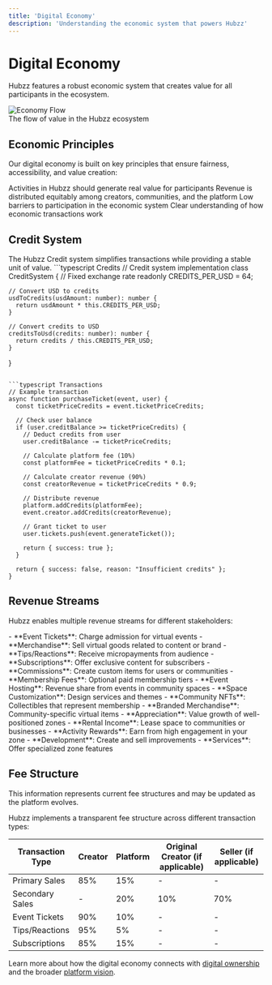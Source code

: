 ```yaml
---
title: 'Digital Economy'
description: 'Understanding the economic system that powers Hubzz'
---
```


# Digital Economy

Hubzz features a robust economic system that creates value for all participants in the ecosystem.

<Frame>
  <img src="/images/economy-flow.png" alt="Economy Flow" />
  <figcaption>The flow of value in the Hubzz ecosystem</figcaption>
</Frame>

## Economic Principles

Our digital economy is built on key principles that ensure fairness, accessibility, and value creation:

<CardGroup cols={2}>
  <Card title="Value Creation" icon="chart-line">
    Activities in Hubzz should generate real value for participants
  </Card>
  <Card title="Fair Distribution" icon="scale-balanced">
    Revenue is distributed equitably among creators, communities, and the platform
  </Card>
  <Card title="Accessible Entry" icon="door-open">
    Low barriers to participation in the economic system
  </Card>
  <Card title="Transparent Mechanisms" icon="glasses">
    Clear understanding of how economic transactions work
  </Card>
</CardGroup>

## Credit System

<Tip>
The Hubzz Credit system simplifies transactions while providing a stable unit of value.
</Tip>

<CodeGroup>
  ```typescript Credits
  // Credit system implementation
  class CreditSystem {
    // Fixed exchange rate
    readonly CREDITS_PER_USD = 64;
    
    // Convert USD to credits
    usdToCredits(usdAmount: number): number {
      return usdAmount * this.CREDITS_PER_USD;
    }
    
    // Convert credits to USD
    creditsToUsd(credits: number): number {
      return credits / this.CREDITS_PER_USD;
    }
  }
  ```

  ```typescript Transactions
  // Example transaction
  async function purchaseTicket(event, user) {
    const ticketPriceCredits = event.ticketPriceCredits;
    
    // Check user balance
    if (user.creditBalance >= ticketPriceCredits) {
      // Deduct credits from user
      user.creditBalance -= ticketPriceCredits;
      
      // Calculate platform fee (10%)
      const platformFee = ticketPriceCredits * 0.1;
      
      // Calculate creator revenue (90%)
      const creatorRevenue = ticketPriceCredits * 0.9;
      
      // Distribute revenue
      platform.addCredits(platformFee);
      event.creator.addCredits(creatorRevenue);
      
      // Grant ticket to user
      user.tickets.push(event.generateTicket());
      
      return { success: true };
    }
    
    return { success: false, reason: "Insufficient credits" };
  }
  ```
</CodeGroup>

## Revenue Streams

Hubzz enables multiple revenue streams for different stakeholders:

<Tabs>
  <Tab title="For Creators">
    - **Event Tickets**: Charge admission for virtual events
    - **Merchandise**: Sell virtual goods related to content or brand
    - **Tips/Reactions**: Receive micropayments from audience
    - **Subscriptions**: Offer exclusive content for subscribers
    - **Commissions**: Create custom items for users or communities
  </Tab>
  <Tab title="For Communities">
    - **Membership Fees**: Optional paid membership tiers
    - **Event Hosting**: Revenue share from events in community spaces
    - **Space Customization**: Design services and themes
    - **Community NFTs**: Collectibles that represent membership
    - **Branded Merchandise**: Community-specific virtual items
  </Tab>
  <Tab title="For Zone Owners">
    - **Appreciation**: Value growth of well-positioned zones
    - **Rental Income**: Lease space to communities or businesses
    - **Activity Rewards**: Earn from high engagement in your zone
    - **Development**: Create and sell improvements
    - **Services**: Offer specialized zone features
  </Tab>
</Tabs>

## Fee Structure

<Warning>
This information represents current fee structures and may be updated as the platform evolves.
</Warning>

Hubzz implements a transparent fee structure across different transaction types:

| Transaction Type | Creator | Platform | Original Creator (if applicable) | Seller (if applicable) |
|------------------|---------|----------|----------------------------------|------------------------|
| Primary Sales | 85% | 15% | - | - |
| Secondary Sales | - | 20% | 10% | 70% |
| Event Tickets | 90% | 10% | - | - |
| Tips/Reactions | 95% | 5% | - | - |
| Subscriptions | 85% | 15% | - | - |

Learn more about how the digital economy connects with [digital ownership](/the-virtual-world/digital-ownership) and the broader [platform vision](/platform/value-propositions). 